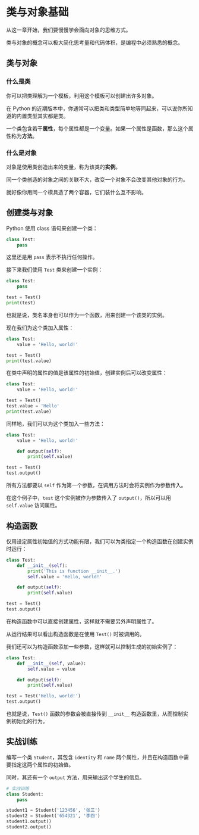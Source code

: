 
# 类与对象基础

从这一章开始，我们要慢慢学会面向对象的思维方式。

类与对象的概念可以极大简化思考量和代码体积，是编程中必须熟悉的概念。

## 类与对象

### 什么是类

你可以把类理解为一个模板，利用这个模板可以创建出许多对象。

在 Python 的近期版本中，你通常可以把类和类型简单地等同起来，可以说你所知道的内置类型其实都是类。

一个类包含若干**属性**，每个属性都是一个变量。如果一个属性是函数，那么这个属性称为**方法**。

### 什么是对象

对象是使用类创造出来的变量，称为该类的**实例**。

同一个类创造的对象之间的关联不大，改变一个对象不会改变其他对象的行为。

就好像你用同一个模具造了两个容器，它们装什么互不影响。

## 创建类与对象

Python 使用 class 语句来创建一个类：

```python
class Test:
    pass
```

这里还是用 `pass` 表示不执行任何操作。

接下来我们使用 `Test` 类来创建一个实例：

```python sandbox
class Test:
    pass

test = Test()
print(test)
```

也就是说，类名本身也可以作为一个函数，用来创建一个该类的实例。

现在我们为这个类加入属性：

```python sandbox
class Test:
    value = 'Hello, world!'

test = Test()
print(test.value)
```

在类中声明的属性的值是该属性的初始值，创建实例后可以改变属性：

```python sandbox
class Test:
    value = 'Hello, world!'

test = Test()
test.value = 'Hello'
print(test.value)
```

同样地，我们可以为这个类加入一些方法：

```python sandbox
class Test:
    value = 'Hello, world!'

    def output(self):
        print(self.value)

test = Test()
test.output()
```

所有方法都要以 `self` 作为第一个参数，在调用方法时会将实例作为参数传入。

在这个例子中，`test` 这个实例被作为参数传入了 `output()`，所以可以用 `self.value` 访问属性。

## 构造函数

仅用设定属性初始值的方式功能有限，我们可以为类指定一个构造函数在创建实例时运行：

```python sandbox
class Test:
    def __init__(self):
        print('This is function __init__.')
        self.value = 'Hello, world!'

    def output(self):
        print(self.value)

test = Test()
test.output()
```

在构造函数中可以直接创建属性，这样就不需要另外声明属性了。

从运行结果可以看出构造函数是在使用 `Test()` 时被调用的。

我们还可以为构造函数添加一些参数，这样就可以控制生成的初始实例了：

```python sandbox
class Test:
    def __init__(self, value):
        self.value = value

    def output(self):
        print(self.value)

test = Test('Hello, world!')
test.output()
```

也就是说，`Test()` 函数的参数会被直接传到 `__init__` 构造函数里，从而控制实例初始化的行为。

## 实战训练

编写一个类 `Student`，其包含 `identity` 和 `name` 两个属性，并且在构造函数中需要指定这两个属性的初始值。

同时，其还有一个 `output` 方法，用来输出这个学生的信息。

```python sandbox
# 实战训练
class Student:
    pass

student1 = Student('123456', '张三')
student2 = Student('654321', '李四')
student1.output()
student2.output()
```
